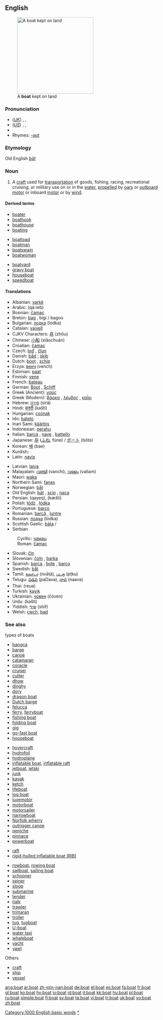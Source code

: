 {{wikipedia}}

==English==
{{rank|due|Henry|society|797|boat|heaven|v.|difficult}}
[[Image:ORŁ 0033 ubt.JPEG|thumb|250px|A '''boat''' kept on land]]

===Pronunciation===
*(''[[Received Pronunciation|UK]]'') {{AHD|bōt}}, {{IPA|/bəʊt/}}, {{SAMPA|/b@Ut/}}
*(''[[General American|US]]'') {{AHD|bōt}}, {{IPA|/boʊt/}}, {{SAMPA|/boUt/}}
*{{audio|en-us-boat.ogg|Audio (US)}}
*Rhymes: [[Rhymes:English:-əʊt|-əʊt]]

===Etymology===
Old English ''[[bāt]]''

===Noun===
{{en-noun}}

# A [[craft]] used for [[transportation]] of goods, fishing, racing, recreational cruising, or military use on or in the [[water]], [[propelled]] by [[oar]]s or [[outboard motor]] or inboard [[motor]] or by [[wind]].

====Derived terms====
{{top3}}
*[[boater]]
*[[boathook]]
*[[boathouse]]
*[[boating]]<!--noun and adjective-->
{{mid3}}
*[[boatload]]
*[[boatman]]
*[[boatswain]]
*[[boatwoman]]
{{mid3}}
*[[boatyard]]
*[[gravy boat]]
*[[houseboat]]
*[[speedboat]]
{{bottom}}

====Translations====
{{trans-top}}
*Albanian: [[varkë]] {{f}}
*Arabic: {{ARchar|[[قارب]]}} (qá:reb)
*Bosnian: [[čamac#Bosnian|čamac]] {{m}}
*Breton: [[bag#Breton|bag]] {{f}}, bigi / bagoù {{p}}
*Bulgarian: [[лодка]] (lódka) {{f}}
*Catalan: [[vaixell]] {{n}}
*CJKV Characters: [[舟]] (zhōu)
*Chinese: [[小船]] (xiǎochuán)
*Croatian: [[čamac#Croatian|čamac]] {{m}}
*Czech: [[loď]] {{f}}, [[člun]] {{m}}
*Danish: [[båd]] {{c}}; [[skib]] {{n}}
*Dutch: [[boot#Dutch|boot]] {{m}}, [[schip]] {{n}}
*Erzya: [[венч]] (vench)
*Estonian: [[paat]]
*Finnish: [[vene]]
*French: [[bateau]] {{m}}<!--this does not take a circumflex-->
*German: [[Boot#German|Boot]] {{n}}, [[Schiff]] {{n}}
*Greek (Ancient): [[ναύς]]
*Greek (Modern): [[βάρκα]] {{f}}, [[λέμβος]] {{f}}, [[καΐκι]] {{n}}
*Hebrew: [[סירה]] (sirá) {{f}}
*Hindi: [[कश्ती]] (kaštī)
*Hungarian: [[csónak]]
*Ido: [[batelo]]
*Inari Sami: [[käärbis]]
*Indonesian: [[perahu]]
*Italian: [[barca]] {{f}}, [[nave]] {{f}}, [[battello]] {{m}}
*Japanese: [[舟]] ([[ふね]], fúne) / [[ボート]] (bōto)
*Korean: [[배]] (bae)
*Kurdish: {{KUchar|[[پاپۆڕ]]}}
*Latin: [[navis]] {{f}}
{{trans-mid}}
*Latvian: [[laiva]] {{f}}
*Malayalam: [[വഞ്ചി]] (vanchi), [[വള്ളം]] (vallam)
*Maori: [[waka]]
*Northern Sami: [[fanas]]
*Norwegian: [[båt]]
*Old English: [[bat#Old English|bāt]] {{m}}, [[scip]] {{n}}, [[naca]] {{m}}
*Persian: {{FAchar|[[قایق]]}} (qayeq), {{FAchar|[[کشتی]]}} (kæšti)
*Polish: [[łódź]] {{m}}, [[łódka]] {{f}}
*Portuguese: [[barco#Portuguese|barco]] {{m}}
*Romanian: [[barcă]] {{f}}, [[luntre]] {{f}}
*Russian: [[лодка]] (lódka) {{f}}
*Scottish Gaelic: [[bàta]] {{m}}/{{f}}
*Serbian
:Cyrillic: [[чамац#Serbian|чамац]] {{m}}
:Roman: [[čamac#Serbian|čamac]] {{m}}
*Slovak: [[čln]]
*Slovenian: [[čoln]] {{m}}, [[barka]] {{f}}
*Spanish: [[barca]] {{f}}, [[bote]] {{m}}, [[barco#Spanish|barco]] {{m}}
*Swedish: [[båt]] {{c}}
*Tamil: [[நவாடா]] (nvāṭā), [[படகு]] (pṭku)
*Telugu: [[పడవ]] (paDava), [[నావ]] (naava)
*Thai: {{THchar|[[เรือ]]}} (reua)
*Turkish: [[kayık]]
*Ukrainian: [[човен]] (čóven) {{m}}
*Urdu: {{URchar|[[کشتی]]}} (kašti)
*Yiddish: [[שיף]] (shif)
*Welsh: [[cwch]], [[bad]] {{m}}
{{trans-bottom}}

===See also===
;types of boats
{{top3}}
*[[bangca]]
*[[barge]]
*[[canoe]]
*[[catamaran]]
*[[coracle]]
*[[cruiser]]
*[[cutter]]
*[[dhow]]
*[[dinghy]]
*[[dory]]
*[[dragon boat]]
*[[Dutch barge]]
*[[felucca]]
*[[ferry]], [[ferryboat]]
*[[fishing boat]]
*[[folding boat]]
*[[gig]]
*[[go-fast boat]]
*[[houseboat]]
{{mid3}}
*[[hovercraft]]
*[[hydrofoil]]
*[[hydroplane]]
*[[inflatable boat]], [[inflatable raft]]
*[[jetboat]], [[jetski]]
*[[junk]]
*[[kayak]]
*[[ketch]]
*[[lifeboat]]
*[[log boat]]
*[[luxemotor]]
*[[motorboat]]
*[[motorsailer]]
*[[narrowboat]]
*[[Norfolk wherry]]
*[[outrigger canoe]]
*[[peniche]]
*[[pinnace]]
*[[powerboat]]
{{mid3}}
*[[raft]]
*[[rigid-hulled inflatable boat (RIB)]]

*[[rowboat]], [[rowing boat]]
*[[sailboat]], [[sailing boat]]
*[[schooner]]
*[[seiner]]
*[[sloop]]
*[[submarine]]
*[[tender]]
*[[tjalk]]
*[[trawler]]
*[[trimaran]]
*[[troller]]
*[[tug]], [[tugboat]]
*[[U-boat]]
*[[water taxi]]
*[[whaleboat]]
*[[yacht]]
*[[yawl]]
{{bottom}}

;Others
*[[craft]]
*[[ship]]
*[[vessel]]

[[Category:1000 English basic words]]
[[Category:Boats|*]]

[[ang:boat]]
[[ar:boat]]
[[zh-min-nan:boat]]
[[de:boat]]
[[el:boat]]
[[es:boat]]
[[fa:boat]]
[[fr:boat]]
[[gl:boat]]
[[ko:boat]]
[[hy:boat]]
[[io:boat]]
[[id:boat]]
[[it:boat]]
[[kk:boat]]
[[hu:boat]]
[[pl:boat]]
[[ru:boat]]
[[simple:boat]]
[[fi:boat]]
[[sv:boat]]
[[ta:boat]]
[[vi:boat]]
[[tr:boat]]
[[uk:boat]]
[[vo:boat]]
[[zh:boat]]
